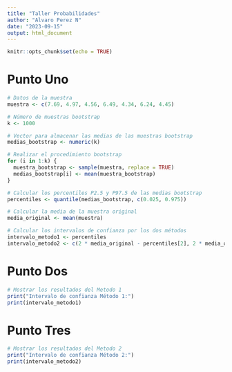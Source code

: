```yaml
---
title: "Taller Probabilidades"
author: "Alvaro Perez N"
date: "2023-09-15"
output: html_document
---
```


```r
knitr::opts_chunk$set(echo = TRUE)
```
# Punto Uno

```r
# Datos de la muestra
muestra <- c(7.69, 4.97, 4.56, 6.49, 4.34, 6.24, 4.45)

# Número de muestras bootstrap
k <- 1000

# Vector para almacenar las medias de las muestras bootstrap
medias_bootstrap <- numeric(k)

# Realizar el procedimiento bootstrap
for (i in 1:k) {
  muestra_bootstrap <- sample(muestra, replace = TRUE)
  medias_bootstrap[i] <- mean(muestra_bootstrap)
}

# Calcular los percentiles P2.5 y P97.5 de las medias bootstrap
percentiles <- quantile(medias_bootstrap, c(0.025, 0.975))

# Calcular la media de la muestra original
media_original <- mean(muestra)

# Calcular los intervalos de confianza por los dos métodos
intervalo_metodo1 <- percentiles
intervalo_metodo2 <- c(2 * media_original - percentiles[2], 2 * media_original - percentiles[1])
```

# Punto Dos

```r
# Mostrar los resultados del Metodo 1
print("Intervalo de confianza Método 1:")
print(intervalo_metodo1)
```

# Punto Tres

```r
# Mostrar los resultados del Metodo 2
print("Intervalo de confianza Método 2:")
print(intervalo_metodo2)
```